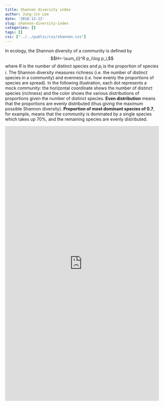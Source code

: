 ```yaml
---
title: Shannon diversity index
author: Jung-Jin Lee
date: '2018-12-12'
slug: shannon-diversity-index
categories: []
tags: []
css: ["../../public/css/shannon.css"]
---
```


In ecology, the Shannon diversity of a community is defined by
$$H=-\sum_{i}^R p_i\log p_i,$$
where $R$ is the number of distinct species and $p_i$ is the proportion of species $i$. The Shannon diversity measures richness (i.e. the number of distinct species in a community) and evenness (i.e. how evenly the proportions of species are spread). In the following illustration, each dot represents a mock community: the horizontal coordinate shows the number of distinct species (richness) and the color shows the various distributions of proportions given the number of distinct species. **Even distribution** means that the proportions are evenly distributed (thus giving the maximum possible Shannon diversity). **Proportion of most dominant species of 0.7**, for example, means that the community is dominated by a single species which takes up 70%, and the remaining species are evenly distributed. 

<iframe width="100%" height="900" scrolling="no" frameborder="no" 
src="https://junglee0713.shinyapps.io/ShannonCompare/"> </iframe>
